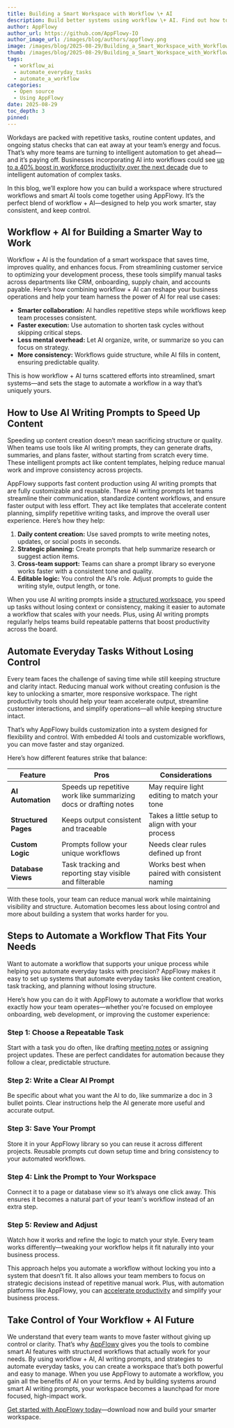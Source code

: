 ```yaml
---
title: Building a Smart Workspace with Workflow \+ AI
description: Build better systems using workflow \+ AI. Find out how to create smarter routines that save time and help you focus on meaningful work instead of busywork.
author: AppFlowy
author_url: https://github.com/AppFlowy-IO
author_image_url: /images/blog/authors/appflowy.png
image: /images/blog/2025-08-29/Building_a_Smart_Workspace_with_Workflow_AI.png
thumb: /images/blog/2025-08-29/Building_a_Smart_Workspace_with_Workflow_AI.png
tags:
  - workflow_ai
  - automate_everyday_tasks
  - automate_a_workflow
categories:
  - Open source
  - Using AppFlowy
date: 2025-08-29
toc_depth: 3
pinned: 
---
```

Workdays are packed with repetitive tasks, routine content updates, and ongoing status checks that can eat away at your team’s energy and focus. That’s why more teams are turning to intelligent automation to get ahead—and it’s paying off. Businesses incorporating AI into workflows could see [up to a 40% boost in workforce productivity over the next decade](https://www.pointstar-consulting.com/blog/2025-workflow-automation-trends-key-statistics-and-insights-for-success) due to intelligent automation of complex tasks.

In this blog, we’ll explore how you can build a workspace where structured workflows and smart AI tools come together using AppFlowy. It’s the perfect blend of workflow \+ AI—designed to help you work smarter, stay consistent, and keep control.

## Workflow \+ AI for Building a Smarter Way to Work

Workflow \+ AI is the foundation of a smart workspace that saves time, improves quality, and enhances focus. From streamlining customer service to optimizing your development process, these tools simplify manual tasks across departments like CRM, onboarding, supply chain, and accounts payable. Here’s how combining workflow \+ AI can reshape your business operations and help your team harness the power of AI for real use cases:

* **Smarter collaboration:** AI handles repetitive steps while workflows keep team processes consistent.  
* **Faster execution:** Use automation to shorten task cycles without skipping critical steps.  
* **Less mental overhead:** Let AI organize, write, or summarize so you can focus on strategy.  
* **More consistency:** Workflows guide structure, while AI fills in content, ensuring predictable quality.

This is how workflow \+ AI turns scattered efforts into streamlined, smart systems—and sets the stage to automate a workflow in a way that’s uniquely yours.

## How to Use AI Writing Prompts to Speed Up Content

Speeding up content creation doesn’t mean sacrificing structure or quality. When teams use tools like AI writing prompts, they can generate drafts, summaries, and plans faster, without starting from scratch every time. These intelligent prompts act like content templates, helping reduce manual work and improve consistency across projects.

AppFlowy supports fast content production using AI writing prompts that are fully customizable and reusable. These AI writing prompts let teams streamline their communication, standardize content workflows, and ensure faster output with less effort. They act like templates that accelerate content planning, simplify repetitive writing tasks, and improve the overall user experience. Here’s how they help:

1. **Daily content creation:** Use saved prompts to write meeting notes, updates, or social posts in seconds.  
2. **Strategic planning:** Create prompts that help summarize research or suggest action items.  
3. **Cross-team support:** Teams can share a prompt library so everyone works faster with a consistent tone and quality.  
4. **Editable logic:** You control the AI’s role. Adjust prompts to guide the writing style, output length, or tone.

When you use AI writing prompts inside a [structured workspace](https://appflowy.com/blog/Using-Workspace-Management-Software-to-Build-Your-Own-System), you speed up tasks without losing context or consistency, making it easier to automate a workflow that scales with your needs. Plus, using AI writing prompts regularly helps teams build repeatable patterns that boost productivity across the board.

## Automate Everyday Tasks Without Losing Control

Every team faces the challenge of saving time while still keeping structure and clarity intact. Reducing manual work without creating confusion is the key to unlocking a smarter, more responsive workspace. The right productivity tools should help your team accelerate output, streamline customer interactions, and simplify operations—all while keeping structure intact.

That’s why AppFlowy builds customization into a system designed for flexibility and control. With embedded AI tools and customizable workflows, you can move faster and stay organized. 

Here’s how different features strike that balance:

| Feature | Pros | Considerations |
| ----- | ----- | ----- |
| **AI Automation** | Speeds up repetitive work like summarizing docs or drafting notes | May require light editing to match your tone |
| **Structured Pages** | Keeps output consistent and traceable | Takes a little setup to align with your process |
| **Custom Logic** | Prompts follow your unique workflows | Needs clear rules defined up front |
| **Database Views** | Task tracking and reporting stay visible and filterable | Works best when paired with consistent naming |

With these tools, your team can reduce manual work while maintaining visibility and structure. Automation becomes less about losing control and more about building a system that works harder for you.

## Steps to Automate a Workflow That Fits Your Needs

Want to automate a workflow that supports your unique process while helping you automate everyday tasks with precision? AppFlowy makes it easy to set up systems that automate everyday tasks like content creation, task tracking, and planning without losing structure.

Here’s how you can do it with AppFlowy to automate a workflow that works exactly how your team operates—whether you're focused on employee onboarding, web development, or improving the customer experience:

### Step 1: Choose a Repeatable Task

Start with a task you do often, like drafting [meeting notes](https://appflowy.com/blog/Do-You-Struggle-Taking-Meeting-Notes-Try-This-Easy-Fix) or assigning project updates. These are perfect candidates for automation because they follow a clear, predictable structure.

### Step 2: Write a Clear AI Prompt

Be specific about what you want the AI to do, like summarize a doc in 3 bullet points. Clear instructions help the AI generate more useful and accurate output.

### Step 3: Save Your Prompt

Store it in your AppFlowy library so you can reuse it across different projects. Reusable prompts cut down setup time and bring consistency to your automated workflows.

### Step 4: Link the Prompt to Your Workspace

Connect it to a page or database view so it’s always one click away. This ensures it becomes a natural part of your team's workflow instead of an extra step.

### Step 5: Review and Adjust

Watch how it works and refine the logic to match your style. Every team works differently—tweaking your workflow helps it fit naturally into your business process.

This approach helps you automate a workflow without locking you into a system that doesn’t fit. It also allows your team members to focus on strategic decisions instead of repetitive manual work. Plus, with automation platforms like AppFlowy, you can [accelerate productivity](https://appflowy.com/blog/Tired-of-Productivity-Stacks-Use-This-Open-Source-App) and simplify your business process.

## Take Control of Your Workflow \+ AI Future

We understand that every team wants to move faster without giving up control or clarity. That’s why [AppFlowy](https://appflowy.com/) gives you the tools to combine smart AI features with structured workflows that actually work for your needs. By using workflow \+ AI, AI writing prompts, and strategies to automate everyday tasks, you can create a workspace that’s both powerful and easy to manage. When you use AppFlowy to automate a workflow, you gain all the benefits of AI on your terms. And by building systems around smart AI writing prompts, your workspace becomes a launchpad for more focused, high-impact work.

[Get started with AppFlowy today](https://appflowy.com/download)—download now and build your smarter workspace.